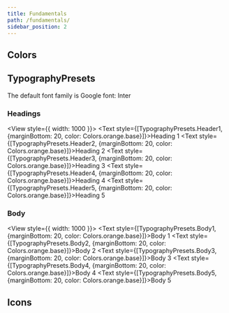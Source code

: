 ```yaml
---
title: Fundamentals
path: /fundamentals/
sidebar_position: 2
---
```



## Colors

## TypographyPresets

The default font family is Google font: Inter

### Headings
<View style={{ width: 1000 }}>
    <Text style={[TypographyPresets.Header1, {marginBottom: 20, color: Colors.orange.base}]}>Heading 1</Text>
    <Text style={[TypographyPresets.Header2, {marginBottom: 20, color: Colors.orange.base}]}>Heading 2</Text>
    <Text style={[TypographyPresets.Header3, {marginBottom: 20, color: Colors.orange.base}]}>Heading 3</Text>
    <Text style={[TypographyPresets.Header4, {marginBottom: 20, color: Colors.orange.base}]}>Heading 4</Text>
    <Text style={[TypographyPresets.Header5, {marginBottom: 20, color: Colors.orange.base}]}>Heading 5</Text>
</View>

### Body
<View style={{ width: 1000 }}>
    <Text style={[TypographyPresets.Body1, {marginBottom: 20, color: Colors.orange.base}]}>Body 1</Text>
    <Text style={[TypographyPresets.Body2, {marginBottom: 20, color: Colors.orange.base}]}>Body 2</Text>
    <Text style={[TypographyPresets.Body3, {marginBottom: 20, color: Colors.orange.base}]}>Body 3</Text>
    <Text style={[TypographyPresets.Body4, {marginBottom: 20, color: Colors.orange.base}]}>Body 4</Text>
    <Text style={[TypographyPresets.Body5, {marginBottom: 20, color: Colors.orange.base}]}>Body 5</Text>
</View>

## Icons
